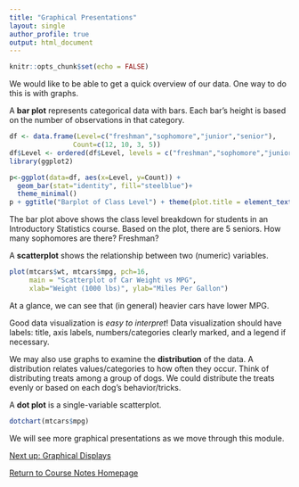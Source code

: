 ```yaml
---
title: "Graphical Presentations"
layout: single
author_profile: true
output: html_document
---
```


```r
knitr::opts_chunk$set(echo = FALSE)
```

We would like to be able to get a quick overview of our data. One way to do this is with graphs.

A **bar plot** represents categorical data with bars. Each bar's height is based on the number of observations in that category.

```r
df <- data.frame(Level=c("freshman","sophomore","junior","senior"),
                Count=c(12, 10, 3, 5))
df$Level <- ordered(df$Level, levels = c("freshman","sophomore","junior","senior"))
library(ggplot2)
```

```r
p<-ggplot(data=df, aes(x=Level, y=Count)) +
  geom_bar(stat="identity", fill="steelblue")+
  theme_minimal()
p + ggtitle("Barplot of Class Level") + theme(plot.title = element_text(hjust = 0.5))
```

The bar plot above shows the class level breakdown for students in an Introductory Statistics course. Based on the plot, there are 5 seniors. How many sophomores are there? Freshman?

A **scatterplot** shows the relationship between two (numeric) variables.

```r
plot(mtcars$wt, mtcars$mpg, pch=16,
     main = "Scatterplot of Car Weight vs MPG",
     xlab="Weight (1000 lbs)", ylab="Miles Per Gallon")
```

At a glance, we can see that (in general) heavier cars have lower MPG.

Good data visualization is *easy to interpret*! Data visualization should have labels: title, axis labels, numbers/categories clearly marked, and a legend if necessary. 

We may also use graphs to examine the **distribution** of the data. A distribution relates values/categories to how often they occur. Think of distributing treats among a group of dogs. We could distribute the treats evenly or based on each dog's behavior/tricks.

A **dot plot** is a single-variable scatterplot.

```r
dotchart(mtcars$mpg)
```

We will see more graphical presentations as we move through this module. 

<a href="https://lgpcappiello.github.io/teaching/IntroStats/descriptives/plots">Next up: Graphical Displays</a>

<a href="https://lgpcappiello.github.io/teaching/IntroStats">Return to Course Notes Homepage</a>

